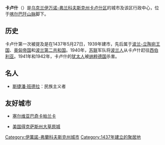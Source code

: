 {{Unreferenced|time=2015-09-16T01:46:01+00:00}}
{{Infobox Settlement
| name = 卡卢什
| native_name = Калуш
| native_name_lang = uk
| image_skyline = 
| imagesize = 250px
| image_caption = 
| image_flag = Flag of Kalush.svg
| flag_size = 105px
| image_shield = Coat of Arms of Kalush.svg
| shield_size = 85px
| pushpin_map = Ukraine
| pushpin_label_position = bottom
| subdivision_type = 国家
| subdivision_name = {{UKR}}
| subdivision_type1 = [[乌克兰行政区划|州]]
| subdivision_name1 = [[伊万诺-弗兰科夫斯克州|伊万诺-弗兰科夫斯克州]]
| subdivision_type2 = [[区_(乌克兰)|区]]
| subdivision_name2 = [[卡卢什区|卡卢什区]]
| elevation_m = 
| elevation_ft = 
| area_total_km2 = 65
| population_as_of = 2004年
| population_total = 63800
| population_density_km2 = auto
| timezone = 
| utc_offset = 
| timezone_DST = 
| utc_offset_DST = 
| website = http://kalush.net 
}}
'''卡卢什'''（{{lang-uk|Калуш}}）是[[乌克兰|乌克兰]][[伊万诺-弗兰科夫斯克州|伊万诺-弗兰科夫斯克州]][[卡卢什区|卡卢什区]]的城市及该区行政中心，位于[[喀尔巴阡山脉|喀尔巴阡山脉]]脚下。

== 历史 ==
卡卢什第一次被提及是在1437年5月27日，1939年建市，先后属于[[波兰-立陶宛王国|波兰-立陶宛王国]]、[[奥匈帝国|奥匈帝国]]和[[波兰第二共和国|波兰第二共和国]]。1940年，[[苏联|苏联]]军队将[[波兰人|波兰人]]从卡卢什赶往[[西伯利亚|西伯利亚]]。1941年和1942年，卡卢什的[[犹太人|犹太人]]被[[纳粹德国|纳粹德国]]杀害。

== 名人 ==
* [[斯捷潘·班德拉|斯捷潘·班德拉]]：民族主义者

== 友好城市 ==
* {{flagicon|Serbia}}[[塞尔维亚|塞尔维亚]][[巴奇卡帕兰卡|巴奇卡帕兰卡]]
* {{flagicon|US}}[[美国|美国]][[大草原城_(得克萨斯州)|得克萨斯州大草原城]]

{{Authority control}}
{{IvanoFrankivsk-geo-stub}}

{{DEFAULTSORT:Калуш}}
[[Category:伊萬諾-弗蘭科夫斯克州城市|Category:伊萬諾-弗蘭科夫斯克州城市]]
[[Category:1437年建立的聚居地|Category:1437年建立的聚居地]]